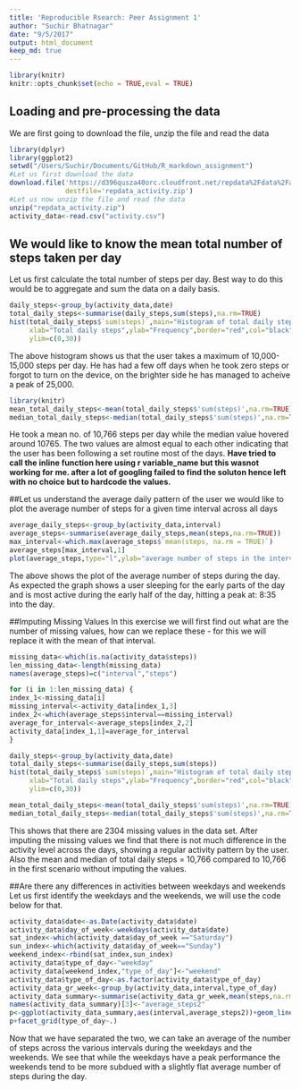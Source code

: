 ```yaml
---
title: 'Reproducible Rsearch: Peer Assignment 1'
author: "Suchir Bhatnagar"
date: "9/5/2017"
output: html_document
keep_md: true
---
```




```r
library(knitr)
knitr::opts_chunk$set(echo = TRUE,eval = TRUE)
```

## Loading and pre-processing the data 

We are first going to download the file, unzip the file and read the data 

```r
library(dplyr)
library(ggplot2)
setwd("/Users/Suchir/Documents/GitHub/R_markdown_assignment")
#Let us first download the data
download.file('https://d396qusza40orc.cloudfront.net/repdata%2Fdata%2Factivity.zip',
              destfile='repdata_activity.zip')
#Let us now unzip the file and read the data 
unzip("repdata_activity.zip")
activity_data<-read.csv("activity.csv")

```


## We would like to know the mean total number of steps taken per day 
Let us first calculate the total number of steps per day. 
Best way to do this would be to aggregate and sum the data on a daily basis. 
```r
daily_steps<-group_by(activity_data,date)
total_daily_steps<-summarise(daily_steps,sum(steps),na.rm=TRUE)
hist(total_daily_steps$`sum(steps)`,main="Histogram of total daily steps",
     xlab="Total daily steps",ylab="Frequency",border="red",col="black",
     ylim=c(0,30))
```


The above histogram shows us that the user takes a maximum of 10,000-15,000 steps 
per day. He has had a few off days when he took zero steps or forgot to turn on 
the device, on the brighter side he has managed to acheive a peak of 25,000. 

```r{echo=false}
library(knitr)
mean_total_daily_steps<-mean(total_daily_steps$'sum(steps)',na.rm=TRUE)
median_total_daily_steps<-median(total_daily_steps$'sum(steps)',na.rm=TRUE)
```
He took a mean no. of 10,766 steps per day while the median 
value hovered around 10765.
The two values are almost equal to each other indicating that the user has been 
following a set routine most of the days. 
**Have tried to call the inline function here using r variable_name  but this
wasnot working for me. after a lot of googling failed to find the soluton hence 
left with no choice but to hardcode the values.**

##Let us understand the average daily pattern of the user 
we would like to plot the average number of steps for a given time interval across all days 
```r
average_daily_steps<-group_by(activity_data,interval)
average_steps<-summarise(average_daily_steps,mean(steps,na.rm=TRUE))
max_interval<-which.max(average_steps$`mean(steps, na.rm = TRUE)`)
average_steps[max_interval,1]
plot(average_steps,type="l",ylab="average number of steps in the interval",xlab="interval of the day",main="Plot of steps vs. interval",col="blue")
```

The above shows the plot of the average number of steps during the day. 
As expected the graph shows a user sleeping for the early parts of the day and is most active during the early half of the day, hitting a peak at: 8:35 into the day.

##Imputing Missing Values
In this exercise we will first find out what are the number of missing values, 
how can we replace these - for this we will replace it with the mean of that interval. 
```r
missing_data<-which(is.na(activity_data$steps))
len_missing_data<-length(missing_data)
names(average_steps)=c("interval","steps")

for (i in 1:len_missing_data) {
index_1<-missing_data[i]        
missing_interval<-activity_data[index_1,3]
index_2<-which(average_steps$interval==missing_interval)
average_for_interval<-average_steps[index_2,2]
activity_data[index_1,1]=average_for_interval
}

daily_steps<-group_by(activity_data,date)
total_daily_steps<-summarise(daily_steps,sum(steps))
hist(total_daily_steps$`sum(steps)`,main="Histogram of total daily steps",
     xlab="Total daily steps",ylab="Frequency",border="red",col="black",
     ylim=c(0,30))

mean_total_daily_steps<-mean(total_daily_steps$'sum(steps)',na.rm=TRUE)
median_total_daily_steps<-median(total_daily_steps$'sum(steps)',na.rm=TRUE)


```

This shows that there are 2304 missing values in the data set. 
After imputing the missing values we find that there is not much difference in 
the activity level across the days, showing a regular activity pattern by the user.
Also the mean and median of total daily steps = 10,766 compared to 10,766 in the 
first scenario without imputing the values. 

##Are there any differences in activities between weekdays and weekends
Let us first identify the weekdays and the weekends, we will use the code below for that. 

```r
activity_data$date<-as.Date(activity_data$date)
activity_data$day_of_week<-weekdays(activity_data$date)
sat_index<-which(activity_data$day_of_week =="Saturday")
sun_index<-which(activity_data$day_of_week=="Sunday")
weekend_index<-rbind(sat_index,sun_index)
activity_data$type_of_day<-"weekday"
activity_data[weekend_index,"type_of_day"]<-"weekend"
activity_data$type_of_day<-as.factor(activity_data$type_of_day)
activity_data_gr_week<-group_by(activity_data,interval,type_of_day)
activity_data_summary<-summarise(activity_data_gr_week,mean(steps,na.rm=TRUE))
names(activity_data_summary)[3]<-"average_steps2"
p<-ggplot(activity_data_summary,aes(interval,average_steps2))+geom_line()
p+facet_grid(type_of_day~.)
```
Now that we have separated the two, we can take an average of the number of steps across the various intervals during the weekdays and the weekends. We see that while the weekdays have a peak performance the weekends tend to be more subdued with a slightly flat average number of steps during the day. 
